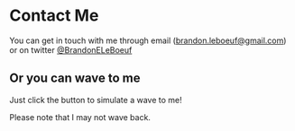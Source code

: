 
# Contact Me

You can get in touch with me through email (brandon.leboeuf@gmail.com) or on twitter <a href="https://twitter.com/brandoneleboeuf" target="_blank">@BrandonELeBoeuf</a>

## Or you can wave to me

Just click the button to simulate a wave to me!

<Wave />

Please note that I may not wave back.
